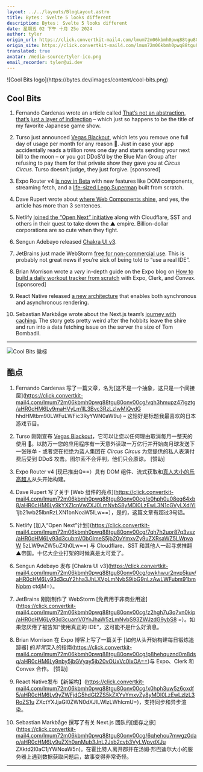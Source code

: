 ```yaml
---
layout: ../../layouts/BlogLayout.astro
title: Bytes： Svelte 5 looks different
description: Bytes： Svelte 5 looks different
date: 星期五 02 下午 十月 25o 2024
author: tyler
origin_url: https://click.convertkit-mail4.com/lmum72m06kbmh0pwq88tgu80onv00cg/x0hph3uw5z6o3ds5/aHR0cHM6Ly9ieXRlcy5kZXYvYXJjaGl2ZXMvMzM0
origin_site: https://click.convertkit-mail4.com/lmum72m06kbmh0pwq88tgu80onv00cg/x0hph3uw5z6o3ds5/aHR0cHM6Ly9ieXRlcy5kZXYvYXJjaGl2ZXMvMzM0
translated: true
avatar: /media-source/tyler-ico.png
email_recorder: tyler@ui.dev
---
```



<Reference client:only="react" title="Bytes： Svelte 5 looks different" url="https://click.convertkit-mail4.com/lmum72m06kbmh0pwq88tgu80onv00cg/x0hph3uw5z6o3ds5/aHR0cHM6Ly9ieXRlcy5kZXYvYXJjaGl2ZXMvMzM0" />

<Detail client:only="react">
	![Cool Bits logo](https://bytes.dev/images/content/cool-bits.png)

## Cool Bits

1.  Fernando Cardenas wrote an article called [That’s not an abstraction, that’s just a layer of indirection](https://click.convertkit-mail4.com/lmum72m06kbmh0pwq88tgu80onv00cg/vqh3hmupz47lgztg/aHR0cHM6Ly9maHVyLm1lL3Bvc3RzLzIwMjQvdGhhdHMtbm90LWFuLWFic3RyYWN0aW9u) – which just so happens to be the title of my favorite Japanese game show.
    
2.  Turso just announced [Vegas Blackout](https://click.convertkit-mail4.com/lmum72m06kbmh0pwq88tgu80onv00cg/l2heh6u3849erxc6/aHR0cHM6Ly90dXIuc28vYmxhY2tvdXQ=), which lets you remove one full day of usage per month for any reason 🔮. Just in case your app accidentally reads a trillion rows one day and starts sending your next bill to the moon – or you got DDoS’d by the Blue Man Group after refusing to pay them for that private show they gave you at _Circus Circus_. Turso doesn’t judge, they just forgive. \[sponsored\]
    
3.  Expo Router v4 [is now in Beta](https://click.convertkit-mail4.com/lmum72m06kbmh0pwq88tgu80onv00cg/m2h7h6u8d9pvelbm/aHR0cHM6Ly9leHBvLmRldi9jaGFuZ2Vsb2cvMjAyNC8xMC0yNC1zZGstNTItYmV0YQ==) with new features like DOM components, streaming fetch, and a [life-sized Lego Superman](https://click.convertkit-mail4.com/lmum72m06kbmh0pwq88tgu80onv00cg/dphehmu0lkgv5xam/aHR0cHM6Ly90d2l0dGVyLmNvbS9CYWNvbmJyaXgvc3RhdHVzLzE4NDkxMTAyMzA3NDkwNjkzOTA=) built from scratch.
    
4.  Dave Rupert wrote about [where Web Components shine](https://click.convertkit-mail4.com/lmum72m06kbmh0pwq88tgu80onv00cg/e0hph0u08eg64xb8/aHR0cHM6Ly9kYXZlcnVwZXJ0LmNvbS8yMDI0LzEwL3N1cGVyLXdlYi1jb21wb25lbnRzLXN1bnNoaW5lLw==), and yes, the article has more than 3 sentences.
    
5.  Netlify [joined the “Open Next” initiative](https://click.convertkit-mail4.com/lmum72m06kbmh0pwq88tgu80onv00cg/7qh7h2uor87q3vsz/aHR0cHM6Ly93d3cubmV0bGlmeS5jb20vYmxvZy9uZXRsaWZ5LWpvaW5zLW9wZW5uZXh0Lw==) along with Cloudflare, SST and others in their quest to take down the ▲ empire. Billion-dollar corporations are so cute when they fight.
    
6.  Sengun Adebayo released [Chakra UI v3](https://click.convertkit-mail4.com/lmum72m06kbmh0pwq88tgu80onv00cg/owhkhwur2nvp5kuv/aHR0cHM6Ly93d3cuY2hha3JhLXVpLmNvbS9ibG9nLzAwLWFubm91bmNpbmctdjM=).
    
7.  JetBrains just made WebStorm [free for non-commercial use](https://click.convertkit-mail4.com/lmum72m06kbmh0pwq88tgu80onv00cg/z2hgh7u3q7vn0kip/aHR0cHM6Ly93d3cuamV0YnJhaW5zLmNvbS93ZWJzdG9ybS8=). This is probably not great news if you’re sick of being told to “use a real IDE”.
    
8.  Brian Morrison wrote a _very_ in-depth guide on the Expo blog on [How to build a daily workout tracker from scratch](https://click.convertkit-mail4.com/lmum72m06kbmh0pwq88tgu80onv00cg/p8hehquznd0m8dsq/aHR0cHM6Ly9nby5jbGVyay5jb20vOUxVc0IxOA==) with Expo, Clerk, and Convex. \[sponsored\]
    
9.  React Native released [a new architecture](https://click.convertkit-mail4.com/lmum72m06kbmh0pwq88tgu80onv00cg/x0hph3uw5z6oxdf5/aHR0cHM6Ly9yZWFjdG5hdGl2ZS5kZXYvYmxvZy8yMDI0LzEwLzIzL3RoZS1uZXctYXJjaGl0ZWN0dXJlLWlzLWhlcmU=) that enables both synchronous and asynchronous rendering.
    
10.  Sebastian Markbåge wrote about the Next.js team’s [journey with caching](https://click.convertkit-mail4.com/lmum72m06kbmh0pwq88tgu80onv00cg/6qhehou7mwgz0dao/aHR0cHM6Ly9uZXh0anMub3JnL2Jsb2cvb3VyLWpvdXJuZXktd2l0aC1jYWNoaW5n). The story gets pretty weird after the hobbits leave the shire and run into a data fetching issue on the server the size of Tom Bombadil.
    

* * *


</Detail>

![Cool Bits 徽标](https://bytes.dev/images/content/cool-bits.png)

## 酷点

1. Fernando Cardenas 写了一篇文章，名为\[这不是一个抽象，这只是一个间接层]\(https://click.convertkit-mail4.com/lmum72m06kbmh0pwq88tgu80onv00cg/vqh3hmupz47lgztg/aHR0cHM6Ly9maHVyLm1lL3Bvc3RzLzIwMjQvdG hhdHMtbm90LWFuLWFic3RyYWN0aW9u) – 这恰好是标题我最喜欢的日本游戏节目。

2. Turso 刚刚宣布 [Vegas Blackout](https://click.convertkit-mail4.com/lmum72m06kbmh0pwq88tgu80onv00cg/l2heh6u3849erxc6/aHR0cHM6Ly90dXIuc28vYmxhY2tvdXQ=)，它可以让您以任何理由取消每月一整天的使用 🔮。以防万一您的应用程序有一天意外读取一万亿行并开始向月球发送下一张账单 - 或者您在拒绝为蓝人集团在 *Circus Circus* 为您提供的私人表演付费后受到 DDoS 攻击。图尔索不会评判，他们只会原谅。 \[赞助]

3. Expo Router v4 \[现已推出Q==）具有 DOM 组件、流式获取和[真人大小的乐高超人](https://click.convertkit-mail4.com/lmum72m06kbmh0pwq88tgu80onv00cg/dphehmu0lkgv5xam/aHR0cHM6Ly90d2l0dGVyLmNvbS9CYWNvbmJyaXgvc3RhdHVzLzE4NDkxMTAyMzA3NDkwNjkzOTA=)从头开始构建。

4. Dave Rupert 写了关于 \[Web 组件的亮点]\(https://click.convertkit-mail4.com/lmum72m06kbmh0pwq88tgu80onv00cg/e0hph0u08eg64xb8/aHR0cHM6Ly9kYXZlcnVwZXJ0LmNvbS8yMDI0LzEwL3N1cGVyLXdlYi 1jb21wb25lbnRzLXN1bnNoaW5lLw==），是的，这篇文章有超过3句话。

5. Netlify \[加入“Open Next”计划]\(https://click.convertkit-mail4.com/lmum72m06kbmh0pwq88tgu80onv00cg/7qh7h2uor87q3vsz/aHR0cHM6Ly93d3cubmV0bGlmeS5jb20vYmxvZy9uZXRsaWZ5LWpvaW 5zLW9wZW5uZXh0Lw==) 与 Cloudflare、SST 和其他人一起寻求推翻▲帝国。十亿大企业打架的时候真是太可爱了。

6. Sengun Adebayo 发布 \[Chakra UI v3]\(https://click.convertkit-mail4.com/lmum72m06kbmh0pwq88tgu80onv00cg/owkhwur2nvp5kuv/aHR0cHM6Ly93d3cuY2hha3JhLXVpLmNvbS9ibG9nLzAwLWFubm91bmNpbm ctdjM=）。

7. JetBrains 刚刚制作了 WebStorm \[免费用于非商业用途]\(https://click.convertkit-mail4.com/lmum72m06kbmh0pwq88tgu80onv00cg/z2hgh7u3q7vn0kip/aHR0cHM6Ly93d3cuamV0YnJhaW5zLmNvbS93ZWJzdG9ybS8 =）。如果您厌倦了被告知“使用真正的 IDE”，这可能不是什么好消息。

8. Brian Morrison 在 Expo 博客上写了一篇关于 \[如何从头开始构建每日锻炼追踪器] 的*非常*深入的指南(https://click.convertkit-mail4.com/lmum72m06kbmh0pwq88tgu80onv00cg/p8hehquznd0m8dsq/aHR0cHM6Ly9nby5jbGVyay5jb20vOUxVc0IxOA==)与 Expo、Clerk 和 Convex 合作。 \[赞助]

9. React Native发布【新架构】(https://click.convertkit-mail4.com/lmum72m06kbmh0pwq88tgu80onv00cg/x0hph3uw5z6oxdf5/aHR0cHM6Ly9yZWFjdG5hdGl2ZS5kZXYvYmxvZy8yMDI0LzEwLzIzL3RoZS1u ZXctYXJjaGl0ZWN0dXJlLWlzLWhlcmU=)，支持同步和异步渲染。

10. Sebastian Markbåge 撰写了有关 Next.js 团队的\[缓存之旅]\(https://click.convertkit-mail4.com/lmum72m06kbmh0pwq88tgu80onv00cg/6qhehou7mwgz0dao/aHR0cHM6Ly9uZXh0anMub3JnL2Jsb2cvb3VyLWpvdXJu ZXktd2l0aC1jYWNoaW5n)。在霍比特人离开郡并在汤姆·邦巴迪尔大小的服务器上遇到数据获取问题后，故事变得非常奇怪。

***


